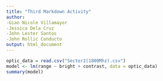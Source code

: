 ```yaml
---
title: "Third Markdown Activity"
author: 
-Gian Nicole Villamayor
-Jessica Dela Cruz
-John Lester Santos
-John Rollic Conducto
output: html_document
---
```


```r
optic_data = read.csv("Sector2(1800Mhz).csv")
model <- lm(range ~ bright + contrast, data = optic_data)
summary(model)
```

